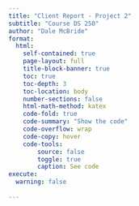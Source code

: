 ```yaml
---
title: "Client Report - Project 2"
subtitle: "Course DS 250"
author: "Dale McBride"
format:
  html:
    self-contained: true
    page-layout: full
    title-block-banner: true
    toc: true
    toc-depth: 3
    toc-location: body
    number-sections: false
    html-math-method: katex
    code-fold: true
    code-summary: "Show the code"
    code-overflow: wrap
    code-copy: hover
    code-tools:
        source: false
        toggle: true
        caption: See code
execute: 
  warning: false
    
---
```


<!-- ```{python}
#| label: libraries
#| include: false
import pandas as pd
import numpy as np
import plotly.express as px
```


## Elevator pitch

_paste your elevator pitch here_
_A SHORT (4-5 SENTENCES) PARAGRAPH THAT `DESCRIBES KEY INSIGHTS` TAKEN FROM METRICS IN THE PROJECT RESULTS THINK TOP OR MOST IMPORTANT RESULTS._

```python
#| label: project data
#| code-summary: Read and format project data
# Include and execute your code here
df = pd.read_json("https://raw.githubusercontent.com/byuidatascience/data4missing/master/data-raw/flights_missing/flights_missing.json")
```

__Highlight the Questions and Tasks__

## QUESTION|TASK 1

__Fix all of the varied missing data types in the data to be consistent (all missing values should be displayed as “NaN”). In your report include one record example (one row) from your new data, in the raw JSON format. Your example should display the “NaN” for at least one missing value.__

_type your results and analysis here_

```python
#| label: Q1
#| code-summary: Read and format data
# Include and execute your code here



```

_include figures in chunks and discuss your findings in the figure._

```python
#| label: Q1 chart
#| code-summary: plot example
#| fig-cap: "My useless chart"
#| fig-align: center
# Include and execute your code here
chart = px.bar(df.head(200),
    x="name", 
    y="AK"
)
chart.show()
```


```python
#| label: Q1 table
#| code-summary: table example
#| tbl-cap: "Not much of a table"
#| tbl-cap-location: top
# Include and execute your code here
mydat = df.head(1000)\
    .groupby('year')\
    .sum()\
    .reset_index()\
    .tail(10)\
    .filter(["year", "AK","AR"])

display(mydat)

```


## QUESTION|TASK 2

__Which airport has the worst delays? Discuss the metric you chose, and why you chose it to determine the “worst” airport. Your answer should include a summary table that lists (for each airport) the total number of flights, total number of delayed flights, proportion of delayed flights, and average delay time in hours.__

_type your results and analysis here_

```python
#| label: Q2
#| code-summary: Read and format data
# Include and execute your code here


```

_include figures in chunks and discuss your findings in the figure._

```python
#| label: Q2 chart
#| code-summary: plot example
#| fig-cap: "My useless chart"
#| fig-align: center
# Include and execute your code here
chart = px.bar(df.head(200),
    x="name", 
    y="AK"
)
chart.show()
```


```python
#| label: Q2 table
#| code-summary: table example
#| tbl-cap: "Not much of a table"
#| tbl-cap-location: top
# Include and execute your code here
mydat = df.head(1000)\
    .groupby('year')\
    .sum()\
    .reset_index()\
    .tail(10)\
    .filter(["year", "AK","AR"])

display(mydat)

```


## QUESTION|TASK 3

__What is the best month to fly if you want to avoid delays of any length? Discuss the metric you chose and why you chose it to calculate your answer. Include one chart to help support your answer, with the x-axis ordered by month. (To answer this question, you will need to remove any rows that are missing the Month variable.)__

_type your results and analysis here_

```python
#| label: Q3
#| code-summary: Read and format data
# Include and execute your code here


```

_include figures in chunks and discuss your findings in the figure._

```python
#| label: Q3 chart
#| code-summary: plot example
#| fig-cap: "My useless chart"
#| fig-align: center
# Include and execute your code here
chart = px.bar(df.head(200),
    x="name", 
    y="AK"
)
chart.show()
```


```python
#| label: Q3 table
#| code-summary: table example
#| tbl-cap: "Not much of a table"
#| tbl-cap-location: top
# Include and execute your code here
mydat = df.head(1000)\
    .groupby('year')\
    .sum()\
    .reset_index()\
    .tail(10)\
    .filter(["year", "AK","AR"])

display(mydat)

```


## QUESTION|TASK 4

__According to the BTS website, the “Weather” category only accounts for severe weather delays. Mild weather delays are not counted in the “Weather” category, but are actually included in both the “NAS” and “Late-Arriving Aircraft” categories. Your job is to create a new column that calculates the total number of flights delayed by weather (both severe and mild). You will need to replace all the missing values in the Late Aircraft variable with the mean. Show your work by printing the first 5 rows of data in a table. Use these three rules for your calculations:__

_100% of delayed flights in the Weather category are due to weather_

_30% of all delayed flights in the Late-Arriving category are due to weather._

_From April to August, 40% of delayed flights in the NAS category are due to weather. The rest of the months, the proportion rises to 65%._

_type your results and analysis here_

```python
#| label: Q4
#| code-summary: Read and format data
# Include and execute your code here


```

_include figures in chunks and discuss your findings in the figure._

```python
#| label: Q4 chart
#| code-summary: plot example
#| fig-cap: "My useless chart"
#| fig-align: center
# Include and execute your code here
chart = px.bar(df.head(200),
    x="name", 
    y="AK"
)
chart.show()
```


```python
#| label: Q4 table
#| code-summary: table example
#| tbl-cap: "Not much of a table"
#| tbl-cap-location: top
# Include and execute your code here
mydat = df.head(1000)\
    .groupby('year')\
    .sum()\
    .reset_index()\
    .tail(10)\
    .filter(["year", "AK","AR"])

display(mydat)

```


## QUESTION|TASK 5

__Using the new weather variable calculated above, create a barplot showing the proportion of all flights that are delayed by weather at each airport. Discuss what you learn from this graph.__

_type your results and analysis here_

```python
#| label: Q5
#| code-summary: Read and format data
# Include and execute your code here


```

_include figures in chunks and discuss your findings in the figure._

```python
#| label: Q5 chart
#| code-summary: plot example
#| fig-cap: "My useless chart"
#| fig-align: center
# Include and execute your code here
chart = px.bar(df.head(200),
    x="name", 
    y="AK"
)
chart.show()
```


```python
#| label: Q5 table
#| code-summary: table example
#| tbl-cap: "Not much of a table"
#| tbl-cap-location: top
# Include and execute your code here
mydat = df.head(1000)\
    .groupby('year')\
    .sum()\
    .reset_index()\
    .tail(10)\
    .filter(["year", "AK","AR"])

display(mydat)

``` -->